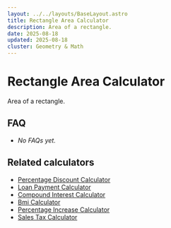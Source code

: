 ```yaml
---
layout: ../../layouts/BaseLayout.astro
title: Rectangle Area Calculator
description: Area of a rectangle.
date: 2025-08-18
updated: 2025-08-18
cluster: Geometry & Math
---
```




# Rectangle Area Calculator

Area of a rectangle.

<!-- ad-slot: top -->
<Calculator schema={schema} />

## FAQ

- _No FAQs yet._

## Related calculators
- [Percentage Discount Calculator](/calculators/percentage-discount-calculator/)
- [Loan Payment Calculator](/calculators/loan-payment-calculator/)
- [Compound Interest Calculator](/calculators/compound-interest-calculator/)
- [Bmi Calculator](/calculators/bmi-calculator/)
- [Percentage Increase Calculator](/calculators/percentage-increase-calculator/)
- [Sales Tax Calculator](/calculators/sales-tax-calculator/)

<!-- ad-slot: bottom -->
